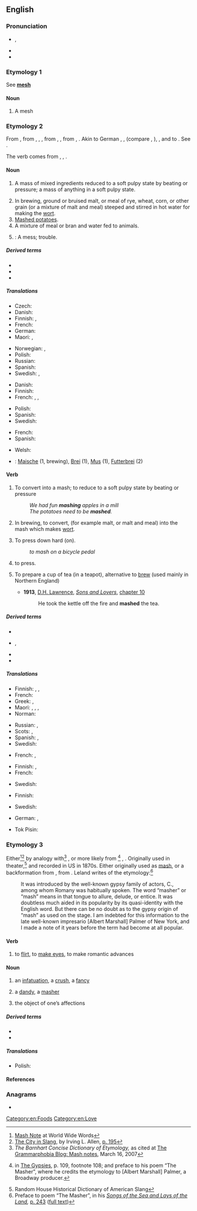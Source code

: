 {{also|Mash|MASH}}
==English==

===Pronunciation===
* {{enPR|măsh}}, {{IPA|/mæʃ/|lang=en}}
* {{audio|en-us-mash.ogg|Audio (US)|lang=en}}
* {{rhymes|æʃ|lang=en}}

===Etymology 1===
See '''[[mesh]]'''

====Noun====
{{en-noun|es}}

# {{lb|en|obsolete}} A mesh

===Etymology 2===
{{PIE root|en|meyḱ}}
From {{etyl|enm|en}} {{m|enm|mash}}, from {{etyl|ang|en}} {{m|ang|mæsc|mǣsc-}}, {{m|ang|masc|māsc-}}, {{m|ang|max|māx-}}, from {{etyl|gem-pro|en}} {{m|gem-pro|*maiskaz}}, {{m|gem-pro|*maiskō||mixture, mash}}, from {{etyl|ine-pro|en}} {{m|ine-pro|*meyǵ-}}, {{m|ine-pro|*meyḱ-||to mix}}. Akin to German {{m|de|Meisch}}, {{m|de|Maische||mash}}, (compare {{m|de|meischen}}, {{m|de|maischen||to mash, wash}}), {{cog|sv|mäsk||mash}}, and to {{cog|ang|miscian||to mix}}. See {{l|en|mix}}.

The verb comes from {{etyl|enm|en}} {{m|enm|meshen}}, {{m|enm|meissen}}, {{m|enm|mæschen||to beat into a mash}}.

====Noun====
{{en-noun|~|es}}

# {{lb|en|uncountable}} A mass of mixed ingredients reduced to a soft pulpy state by beating or pressure; a mass of anything in a soft pulpy state.
# In brewing, ground or bruised malt, or meal of rye, wheat, corn, or other grain (or a mixture of malt and meal) steeped and stirred in hot water for making the [[wort]].
# [[mashed potatoes|Mashed potatoes]].<!--full definition is at "mashed potatoes"-->
# A mixture of meal or bran and water fed to animals.
# {{lb|en|obsolete}}: A mess; trouble.
#: {{rfquotek|Beaumont and Fletcher}}

=====Derived terms=====
* {{l|en|instant mash}}
* {{l|en|mash tun}}<!--'''Mash tun''', a large tub used in making mash and wort-->
* {{l|en|mash vat}}

=====Translations=====
{{trans-top|a mass of mixed ingredients}}
* Czech: {{t+|cs|kaše|f}}
* Danish: {{t+|da|grød}}
* Finnish: {{t+|fi|muusi}}, {{t+|fi|sose}}
* French: {{t+|fr|purée|f}}
* German: {{t+|de|Brei|m}}
* Maori: {{t|mi|pāhia}}, {{t|mi|kōhari}} {{qualifier|refers to mashed food}}
{{trans-mid}}
* Norwegian: {{t+|no|mos|m}}, {{t+|no|grøt|m}}
* Polish: {{t+|pl|miazga|f}}
* Russian: {{t+|ru|пюре|n|sc=Cyrl}}
* Spanish: {{t+|es|mezcla|f}}
* Swedish: {{t+|sv|mos}}, {{t+|sv|gröt}}
{{trans-bottom}}

{{trans-top|in brewing}}
* Danish: {{t|da|mæsk}}
* Finnish: {{t+|fi|mäski}}
* French: {{t+|fr|empâtage|m}}, {{t+|fr|brassin|m}}, {{t|fr|maische|f}}
{{trans-mid}}
* Polish: {{t|pl|zacier|m}}
* Spanish: {{t|es|malta remojada|f}}
* Swedish: {{t+|sv|mäsk}}
{{trans-bottom}}

{{trans-see|mashed potatoes}}

{{trans-top|a mixture of meal or bran and water fed to animals}}
* French: {{t+|fr|mash|m}}
* Spanish: {{t+|es|amasijo|m}}
{{trans-mid}}
* Welsh: {{t|cy|llith|m}}
{{trans-bottom}}

{{trans-top|obsolete: a mess; trouble}}
{{trans-mid}}
{{trans-bottom}}

{{checktrans-top}}
* {{ttbc|de}}: [[Maische]] {{g|f}} (1, brewing), [[Brei]] {{g|m}} (1), [[Mus]] {{g|n}} (1), [[Futterbrei]] {{g|m}} (2)
{{trans-mid}}
{{trans-bottom}}

====Verb====
{{en-verb|es}}

# {{lb|en|transitive}} To convert into a mash; to reduce to a soft pulpy state by beating or pressure
#: ''We had fun '''mashing''' apples in a mill''
#: ''The potatoes need to be '''mashed'''.''
# {{lb|en|transitive}} In brewing, to convert, (for example malt, or malt and meal) into the mash which makes [[wort]].
# {{lb|en|transitive}} To press down hard (on).
#: ''to mash on a bicycle pedal''
# {{lb|en|transitive|southern US|informal}} to press.
# {{lb|en|transitive|UK}} To prepare a cup of tea (in a teapot), alternative to [[brew]] (used mainly in Northern England)
#* '''1913''', [[w:D. H. Lawrence|D.H. Lawrence]], ''[[s:Sons_and_Lovers|Sons and Lovers]]'', [[s:Sons and Lovers/Chapter 10|chapter 10]]
#*: He took the kettle off the fire and '''mashed''' the tea.

=====Derived terms=====
* {{l|en|mashing}}
<!--* [[mashing tub]], a tub for making the mash in breweries and distilleries-->
* {{l|en|mashed potato}}, {{l|en|mashed potatoes}}<!-- plural noun (Originally lower class colloquial from early 1900s) Potatoes which have been boiled and mashed to a pulpy consistency, usu. with sparing addition of milk, salt, butter, or other flavoring. It is a popular accompaniment to a meat course-->
* {{l|en|bangers and mash}}
* {{l|en|mashup}}

=====Translations=====
{{trans-top|convert (something) into a mash}}
* Finnish: {{t|fi|muusata}}, {{t+|fi|muhentaa}}, {{t|fi|survoa}}
* French: {{t+|fr|écraser}}
* Greek: {{t+|el|πολτοποιώ}}, {{t+|el|λιώνω}}
* Maori: {{t|mi|whakapē}}, {{t|mi|kōhari}}, {{t|mi|penupenu}}, {{t|mi|pehu}}
* Norman: {{t|nrf|hadgi}}
{{trans-mid}}
* Russian: {{t+|ru|пюрировать}}, {{t+|ru|[[превращать]] в [[пюре]]}}
* Scots: {{t|sco|champ}}, {{t|sco|pran}}
* Spanish: {{t+|es|machacar}}, {{t|es|hacer puré}}
* Swedish: {{t+|sv|mosa}}
{{trans-bottom}}

{{trans-top|to steep grains in brewing}}
* French: {{t+|fr|tremper}}, {{t+|fr|empâter}}
{{trans-mid}}
{{trans-bottom}}

{{trans-top|press down hard on (something)}}
* Finnish: {{t|fi|survoa}}, {{t|fi|survaista}}
* French: {{t+|fr|écraser}}
{{trans-mid}}
* Swedish: {{t+|sv|mosa}}
{{trans-bottom}}

{{trans-top|press (something)}}
* Finnish: {{t+|fi|puristaa}}
{{trans-mid}}
* Swedish: {{t+|sv|mosa}}
{{trans-bottom}}

{{checktrans-top}}
* German: {{t-check|de|mischen}}, {{t-check|de|zerstampfen}}
{{trans-mid}}
* Tok Pisin: {{t-check|tpi|paitim}}
{{trans-bottom}}

===Etymology 3===
Either<ref>[http://www.worldwidewords.org/qa/qa-mas1.htm Mash Note] at World Wide Words</ref><ref>[http://books.google.com/books?id=j41z0yeKbeIC&pg=PA195&dq=masher The City in Slang], by Irving L. Allen, [http://books.google.com/books?id=j41z0yeKbeIC&pg=PA195&dq=masher p. 195]</ref> by analogy with<ref>''The Barnhart Concise Dictionary of Etymology,'' as cited at [http://www.grammarphobia.com/blog/2007/03/mash-notes.html The Grammarphobia Blog: Mash notes], March 16, 2007</ref> {{m|en|mash||to press, to soften}}, or more likely from {{etyl|rom|en}}<ref>{{w|Charles Godfrey Leland}} in [http://www.gutenberg.org/etext/22939 The Gypsies], p. 109, footnote 108; and preface to his poem “The Masher”, where he credits the etymology to [Albert Marshall] Palmer, a Broadway producer.</ref> {{m|rom|masha||a fascinator, an enticer}}, {{m|rom|mashdva||fascination, enticement}}. Originally used in theater,<ref>Random House Historical Dictionary of American Slang</ref> and recorded in US in 1870s. Either originally used as [[mash]], or a backformation from {{m|en|masher}}, from {{m|en|masha}}. Leland writes of the etymology:<ref>Preface to poem “The Masher”, in his ''[http://books.google.com/books?id=B2GmNo96450C Songs of the Sea and Lays of the Land],'' [http://books.google.com/books?id=B2GmNo96450C&printsec=frontcover#PPA243,M1 p. 243] ([http://www.archive.org/stream/songsofthesea00lelarich/songsofthesea00lelarich_djvu.txt full text])</ref>
: It was introduced by the well-known gypsy family of actors, C., among whom Romany was habitually spoken. The word “masher” or “mash” means in that tongue to allure, delude, or entice. It was doubtless much aided in its popularity by its quasi-identity with the English word. But there can be no doubt as to the gypsy origin of “mash” as used on the stage. I am indebted for this information to the late well-known impresario [Albert Marshall] Palmer of New York, and I made a note of it years before the term had become at all popular.

====Verb====
{{en-verb|mashes|mashing|mashed}}

# to [[flirt]], to [[make eyes]], to make romantic advances

====Noun====
{{en-noun|es}}

# {{lb|en|obsolete}} an [[infatuation]], a [[crush]], a [[fancy]]
# {{lb|en|obsolete}} a [[dandy]], a [[masher]]
# {{lb|en|obsolete}} the object of one’s affections {{qualifier|either sex}}

=====Derived terms=====
* {{l|en|mash note}}
* {{l|en|masher}}

=====Translations=====
{{trans-top|an infatuation, a crush, a fancy}}
* Polish: {{t+|pl|flirt|m}}
{{trans-mid}}
{{trans-bottom}}

====References====
<references/>

===Anagrams===
* {{anagrams|en|AMHS|HMAS|HSAM|MHAs|MSHA|Mahs|SAHM|Sahm|hams|sham}}

[[Category:en:Foods]]
[[Category:en:Love]]